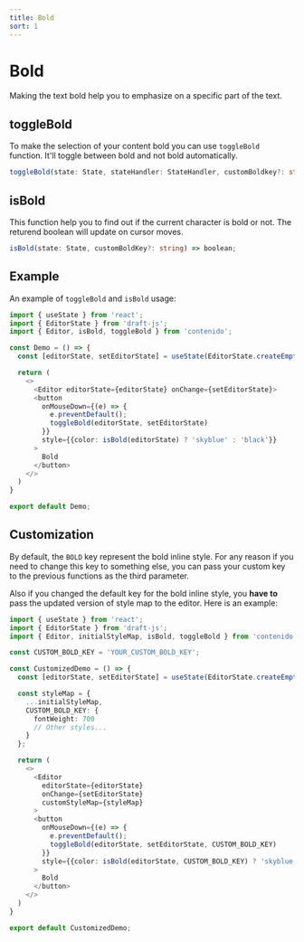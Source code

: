 ```yaml
---
title: Bold
sort: 1
---
```


# Bold

Making the text bold help you to emphasize on a specific part of the text.

## toggleBold

To make the selection of your content bold you can use `toggleBold` function.
It'll toggle between bold and not bold automatically.

```ts
toggleBold(state: State, stateHandler: StateHandler, customBoldkey?: string) => void;
```

## isBold

This function help you to find out if the current character is bold or not.
The returend boolean will update on cursor moves.

```ts
isBold(state: State, customBoldKey?: string) => boolean;
```

## Example

An example of `toggleBold` and `isBold` usage:

```ts
import { useState } from 'react';
import { EditorState } from 'draft-js';
import { Editor, isBold, toggleBold } from 'contenido';

const Demo = () => {
  const [editorState, setEditorState] = useState(EditorState.createEmpty());

  return (
    <>
      <Editor editorState={editorState} onChange={setEditorState}>
      <button
        onMouseDown={(e) => {
          e.preventDefault();
          toggleBold(editorState, setEditorState)
        }}
        style={{color: isBold(editorState) ? 'skyblue' : 'black'}}
      >
        Bold
      </button>
    </>
  )
}

export default Demo;
```

## Customization

By default, the `BOLD` key represent the bold inline style. For any reason
if you need to change this key to something else, you can pass your custom key
to the previous functions as the third parameter.

Also if you changed the default key for the bold inline style, you **have to** pass
the updated version of style map to the editor. Here is an example:

```ts
import { useState } from 'react';
import { EditorState } from 'draft-js';
import { Editor, initialStyleMap, isBold, toggleBold } from 'contenido';

const CUSTOM_BOLD_KEY = 'YOUR_CUSTOM_BOLD_KEY';

const CustomizedDemo = () => {
  const [editorState, setEditorState] = useState(EditorState.createEmpty());

  const styleMap = {
    ...initialStyleMap,
    CUSTOM_BOLD_KEY: {
      fontWeight: 700
      // Other styles...
    }
  };

  return (
    <>
      <Editor
        editorState={editorState}
        onChange={setEditorState}
        customStyleMap={styleMap}
      >
      <button
        onMouseDown={(e) => {
          e.preventDefault();
          toggleBold(editorState, setEditorState, CUSTOM_BOLD_KEY)
        }}
        style={{color: isBold(editorState, CUSTOM_BOLD_KEY) ? 'skyblue' : 'black'}}
      >
        Bold
      </button>
    </>
  )
}

export default CustomizedDemo;
```
